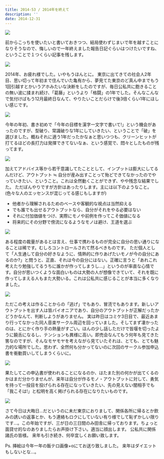 ```yaml
---
title: 2014-53 / 2014年を終えて
description: ''
date: 2014-12-31
---
```


![](/img/blog/2014-53/20150128024809.jpeg)

前からこっちを使いたいと書いておきつつ、結局使わずじまいで年を越すことになりそうなので、悔しいので一年終えました報告日記ぐらいはつけたいですね、ということで１つくらい記事を残します。

![](/img/blog/2014-53/20150128024837.jpeg)

2014年、お疲れ様でした。いやもうほんとに。
東京に出てきての社会人2年目、思い切って年初まで住んでいた亀有から、夢見てた東京のど真ん中までもう1回引越すとかいうアホみたいな決断をしたのですが、毎日公私共に飽きることの無い波に揉まれ続け、「葛藤」というより「格闘」の1年でした。そんなこんなで気付けばもう12月最終日なんて、やりたいことだらけで後3倍くらい1年にほしい感じです。

![](/img/blog/2014-53/20150128024901.jpeg)

今年の年初、書き初めで「今年の目標を漢字一文字で書いて!」という機会があったのですが、型破り、常識破りな1年にしていきたい、ということで「破」を選びました。概ねそれに適う1年だったかなぁと思いつつも、クリーンヒットが打てるほどの長打力は発揮できてないなぁ、という感覚で、悶々としたものが残ってます。

![](/img/blog/2014-53/20150128024913.jpeg)

加えてアドバイス等から若干意識してたこととして、インプットは膨大にしてるんだけど、アウトプット ≒ 自分が産み出すことって殆どできてなかったのでやっていきたい、ということ。これは全然動くことができず、やや残念な結果でした。
ただぼんやりですが方針はあったりします。主には以下のようなこと。
(色々な人のエッセンスが混じってる感じもしますが)

- 他者から理解されるためのベースや客観的な視点は当然抑える
- でも誰でも出せるアウトプットなら、自分がそれをやる必要はない
- それに付加価値をつけ、実際にモノや前例を作ってこそ価値になる
- 将来的にその分野で傍流になるようなモノは避け、王道を選ぶ

![](/img/blog/2014-53/20150128024938.jpeg)

ある程度の裁量があるとは言え、仕事で携わるものが完全に自分の思い通りになることは稀です。むしろコントロールされて然るべきものです。
ただ個人として「人生通して自分の好きなように、情熱的に作りあげたいモノが今の自分にあるのか?」と問うと、正直、それは今の自分にはない。正確に言うと「あれこれ考えたり勉強してるうちに誰かが作ってしまうし…」というのが率直な心情です。自分が思いつくような面白いものは大勢の人が想像できていて、それを既に作ってしまえる人もまた大勢いる。これは公私共に感じることが本当に多くなりました。

![](/img/blog/2014-53/20150128024951.jpeg)

ただこの考えは作ることからの「逃げ」でもあり、冒涜でもあります。新しいアウトプットを出す人は皆パイオニアであり、自分のアウトプットが正解だったかどうかなんて、判断しようがありません。
実は昨日はコミケ3日目で、最近あまり行ってなかった同人音楽サークル周辺を回っていました。そしてまず凄かったのは、とにかく作り手の熱量がすごい。ほんの少し話しただけで皆堰を切ったように饒舌になるし、テンションも異様に高い。即売会なんてもう何年も見てきた筈なのですが、そんなモヤモヤを考えながら見ていたそれは、とても、とても魅力的な場所でした。思わず、全然何も分かってないのに次回のサークル参加申込書を衝動買いしてしまうくらいに。

![](/img/blog/2014-53/20150128025006.jpeg)

果たしてこの申込書が使われることになるのか、はたまた別の何かが出てくるのかはまだ分かりませんが、来年は自分が作るモノ・アウトプットに対して、勇気を持って一投目を投げられる存在になっていきたい、先の見えない闇相手でも「我こそは!」と松明を高く掲げられる存在になりたいものです。

![](/img/blog/2014-53/20150128025016.jpeg)

さて今日は大晦日…だというのに未だ東京におりまして、関係各所に帰るとか飲みの誘いの返事とか、もう連絡もロクにしていない有り様でして恥ずかしい限りです…。この年始ですが、三が日の三日間のみ田舎に帰っております。ちょっと面貸せ的なのありましたらお声掛け下さい。適当に顔出します。
公私共に関係諸氏の皆様。
来年も引き続き、何卒宜しくお願い致します。

<YouTube youTubeId="mt7rGhAm2CY" />

Ps. 挿絵は今年一年の飯テロ画像+αにてお送り致しました。
来年はダイエットもしないとな…。
